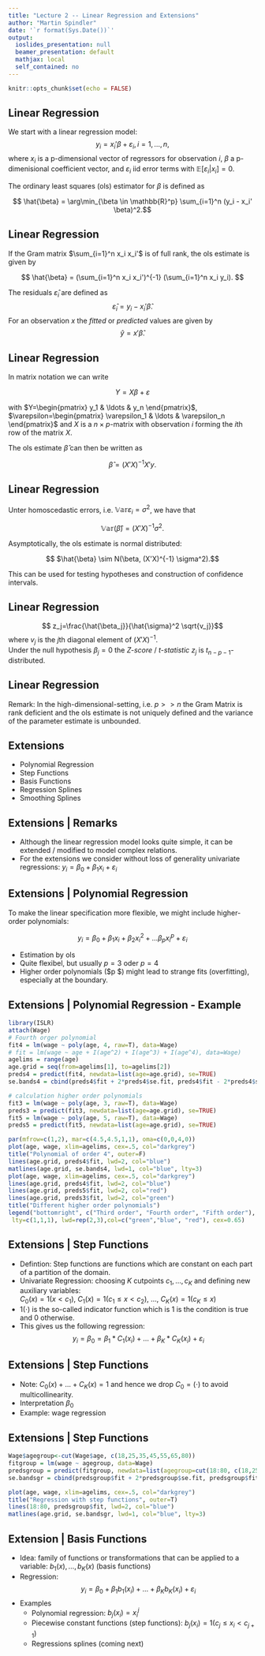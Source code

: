 ```yaml
---
title: "Lecture 2 -- Linear Regression and Extensions"
author: "Martin Spindler"
date: '`r format(Sys.Date())`'
output:
  ioslides_presentation: null
  beamer_presentation: default
  mathjax: local
  self_contained: no
---
```


```r
knitr::opts_chunk$set(echo = FALSE)
```

## Linear Regression
We start with a linear regression model:
$$ y_i = x_i' \beta + \varepsilon_i, i=1, \ldots,n, $$
where $x_i$ is a p-dimensional vector of regressors for observation $i$, $\beta$ a p-dimenisional coefficient vector, and $\varepsilon_i$ iid error terms with $\mathbb{E} [\varepsilon_i|x_i]= 0$.

The ordinary least squares (ols) estimator for $\beta$ is defined as

$$ \hat{\beta} = \arg\min_{\beta \in \mathbb{R}^p} \sum_{i=1}^n (y_i - x_i' \beta)^2.$$


## Linear Regression
If the Gram matrix $\sum_{i=1}^n x_i x_i'$ is of full rank, the ols estimate is given by 

$$ \hat{\beta} = (\sum_{i=1}^n x_i x_i')^{-1} (\sum_{i=1}^n x_i y_i). $$

The residuals $\hat{\varepsilon}_i$ are defined as
$$ \hat{\varepsilon}_i = y_i - x_i'\hat{\beta}. $$
For an observation $x$ the *fitted* or *predicted* values are given by 
$$ \hat{y} =  x'\hat{\beta}. $$

## Linear Regression

In matrix notation we can write

$$ Y=X  \beta + \varepsilon $$

with $Y=\begin{pmatrix} y_1 & \ldots & y_n \end{pmatrix}$, $\varepsilon=\begin{pmatrix} \varepsilon_1 & \ldots & \varepsilon_n \end{pmatrix}$ and $X$ is a $n \times p$-matrix with observation $i$ forming the $i$th row of the matrix $X$.

The ols estimate $\hat{\beta}$ can then be written as

$$ \hat{\beta} = (X'X)^{-1}X'y.$$

## Linear Regression

Unter homoscedastic errors, i.e. $\mathbb{Var} \varepsilon_i=\sigma^2$, we have that

$$ \mathbb{Var}(\hat{\beta})= (X'X)^{-1} \sigma^2.$$

Asymptotically, the ols estimate is normal distributed:

$$ $\hat{\beta} \sim N(\beta, (X'X)^{-1} \sigma^2).$$

This can be used for testing hypotheses and construction of confidence intervals.

## Linear Regression
$$ z_j=\frac{\hat{\beta_j}}{\hat{\sigma}^2 \sqrt{v_j}}$$
where $v_j$ is the $j$th diagonal element of $(X'X)^{-1}$.  
Under the null hypothesis $\beta_j=0$ the *Z-score* / *t-statistic* $z_j$ is $t_{n-p-1}$-distributed.

## Linear Regression

Remark: In the high-dimensional-setting, i.e. $p >> n$ the Gram Matrix is rank deficient and the ols estimate is not uniquely defined and the variance of the parameter estimate is unbounded.

## Extensions
- Polynomial Regression
- Step Functions
- Basis Functions
- Regression Splines
- Smoothing Splines

## Extensions | Remarks
* Although the linear regression model looks quite simple, it can be extended / modified to model complex relations.
* For the extensions we consider without loss of generality univariate regressions: $y_i=\beta_0 + \beta_1 x_i + \varepsilon_i$

## Extensions | Polynomial Regression

To make the linear specification more flexible, we might include higher-order polynomials:

$$ y_i = \beta_0 + \beta_1 x_i + \beta_2 x_i^2 + \ldots \beta_p x_i^p + \varepsilon_i $$

* Estimation by ols
* Quite flexibel, but usually $p=3$ oder $p=4$ 
* Higher order polynomials ($p \geqq 5 $) might lead to strange fits (overfitting), especially at the boundary.

## Extensions | Polynomial Regression - Example
```r
library(ISLR)
attach(Wage)
# Fourth orger polynomial
fit4 = lm(wage ~ poly(age, 4, raw=T), data=Wage)
# fit = lm(wage ~ age + I(age^2) + I(age^3) + I(age^4), data=Wage)
agelims = range(age)
age.grid = seq(from=agelims[1], to=agelims[2])
preds4 = predict(fit4, newdata=list(age=age.grid), se=TRUE)
se.bands4 = cbind(preds4$fit + 2*preds4$se.fit, preds4$fit - 2*preds4$se.fit) #95% confidence intervall
```


```r
# calculation higher order polynomials
fit3 = lm(wage ~ poly(age, 3, raw=T), data=Wage)
preds3 = predict(fit3, newdata=list(age=age.grid), se=TRUE)
fit5 = lm(wage ~ poly(age, 5, raw=T), data=Wage)
preds5 = predict(fit5, newdata=list(age=age.grid), se=TRUE)
```

```r
par(mfrow=c(1,2), mar=c(4.5,4.5,1,1), oma=c(0,0,4,0))
plot(age, wage, xlim=agelims, cex=.5, col="darkgrey")
title("Polynomial of order 4", outer=F)
lines(age.grid, preds4$fit, lwd=2, col="blue")
matlines(age.grid, se.bands4, lwd=1, col="blue", lty=3)
plot(age, wage, xlim=agelims, cex=.5, col="darkgrey")
lines(age.grid, preds4$fit, lwd=2, col="blue")
lines(age.grid, preds5$fit, lwd=2, col="red")
lines(age.grid, preds3$fit, lwd=2, col="green")
title("Different higher order polynomials")
legend("bottomright", c("Third order", "Fourth order", "Fifth order"), 
 lty=c(1,1,1), lwd=rep(2,3),col=c("green","blue", "red"), cex=0.65)
```

## Extensions | Step Functions

* Defintion: Step functions are functions which are constant on each part of a partition of the domain.
* Univariate Regression: choosing $K$ cutpoints $c_1, \ldots, c_K$ and defining new auxiliary variables:  
$C_0(x)= 1(x < c_1)$, $C_1(x)=1(c_1 \leq x < c_2)$, ..., $C_K(x)=1(c_K \leq x)$
* $1(\cdot)$ is the so-called indicator function which is $1$ is the condition is true and $0$ otherwise.
* This gives us the following regression:
$$ y_i = \beta_0 = \beta_1 *C_1(x_i) + \ldots + \beta_K *C_K(x_i) + \varepsilon_i $$

## Extensions | Step Functions

* Note: $C_0(x) + \ldots + C_K(x) = 1$ and hence we drop $C_0=(\cdot)$ to avoid multicollinearity.
* Interpretation $\beta_0$
* Example: wage regression

## Extensions | Step Functions
```r
Wage$agegroup<-cut(Wage$age, c(18,25,35,45,55,65,80))
fitgroup = lm(wage ~ agegroup, data=Wage)
predsgroup = predict(fitgroup, newdata=list(agegroup=cut(18:80, c(18,25,35,45,55,65,80))), se=TRUE)
se.bandsgr = cbind(predsgroup$fit + 2*predsgroup$se.fit, predsgroup$fit - 2*predsgroup$se.fit) #95% confidence intervall
```

```r
plot(age, wage, xlim=agelims, cex=.5, col="darkgrey")
title("Regression with step functions", outer=T)
lines(18:80, predsgroup$fit, lwd=2, col="blue")
matlines(age.grid, se.bandsgr, lwd=1, col="blue", lty=3)
```

## Extension | Basis Functions

* Idea: family of functions or transformations that can be applied to a variable: $b_1(x), \ldots, b_K(x)$ (basis functions)
* Regression: $$y_i = \beta_0 + \beta_1 b_1(x_i) + \ldots + \beta_K b_K(x_i) + \varepsilon_i $$
* Examples
  + Polynomial regression: $b_j(x_i)=x^j_i$
  + Piecewise constant functions (step functions): $b_j(x_i)=1(c_j \leq x_i < c_{j+1})$
  + Regressions splines (coming next)